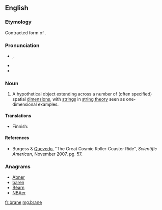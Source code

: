 {{also|Brane}}
==English==
{{wikipedia}}

===Etymology===
Contracted form of {{term|membrane}}.

===Pronunciation===
* {{IPA|/bɹeɪn/}}, {{X-SAMPA|/breIn/}}
* {{homophones|brain|lang=en}}
* {{rhymes|eɪn}}

===Noun===
{{en-noun}}

# {{context|physics|lang=en}} A hypothetical object extending across a number of (often specified) spatial [[dimension]]s, with [[strings]] in [[string theory]] seen as one-dimensional examples.

====Translations====
{{trans-top|hypothetical object}}
* Finnish: {{t-|fi|braani}}
{{trans-mid}}
{{trans-bottom}}

====References====
* Burgess & [[w:Fernando Quevedo|Quevedo]], "The Great Cosmic Roller-Coaster Ride", ''Scientific American'', November 2007, pg. 57.

===Anagrams===
* [[Abner#English|Abner]]
* [[baren#English|baren]]
* [[Béarn#English|Béarn]]
* [[NBAer#English|NBAer]]

[[fr:brane]]
[[mg:brane]]